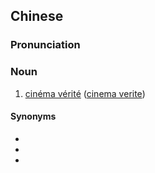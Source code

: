 ==Chinese==
{{zh-forms|s=实录电影|type=22}}

===Pronunciation===
{{zh-pron
|m=shílù diànyǐng
|c=sat6 luk6 din6 jing2
|cat=n
}}

===Noun===
{{zh-noun}}

# [[cinéma vérité]] ([[cinema verite]])

====Synonyms====
* {{zh-l|實錄影片}}
* {{zh-l|真實電影}}
* {{zh-l|真實影片}}